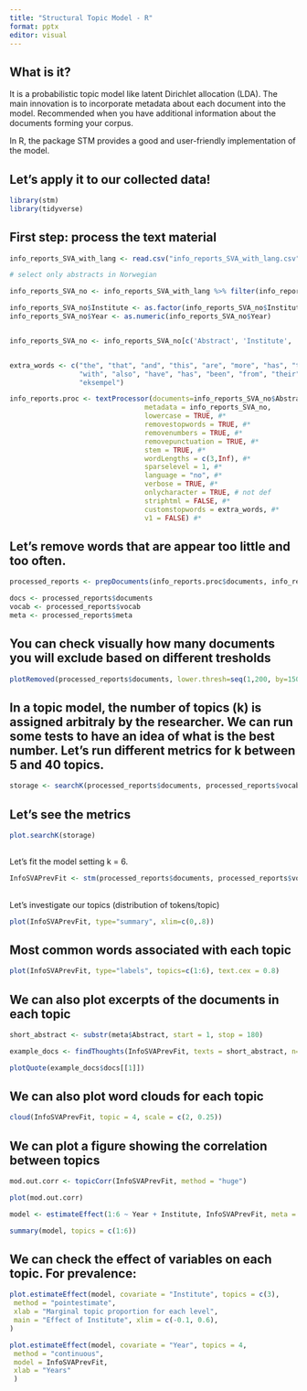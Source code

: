 ---
title: "Structural Topic Model - R"
format: pptx
editor: visual
---

## What is it?

It is a probabilistic topic model like latent Dirichlet allocation (LDA). The main innovation is to incorporate metadata about each document into the model. Recommended when you have additional information about the documents forming your corpus.

In R, the package STM provides a good and user-friendly implementation of the model.

## Let's apply it to our collected data!

```{r}
library(stm)
library(tidyverse)
```

## First step: process the text material

```{r}
info_reports_SVA_with_lang <- read.csv("info_reports_SVA_with_lang.csv")

# select only abstracts in Norwegian

info_reports_SVA_no <- info_reports_SVA_with_lang %>% filter(info_reports_SVA_with_lang$doc_lang == "no" | info_reports_SVA_with_lang$doc_lang == "nn")

info_reports_SVA_no$Institute <- as.factor(info_reports_SVA_no$Institute)
info_reports_SVA_no$Year <- as.numeric(info_reports_SVA_no$Year)


info_reports_SVA_no <- info_reports_SVA_no[c('Abstract', 'Institute', 'Year')]


extra_words <- c("the", "that", "and", "this", "are", "more", "has", "than",
                 "with", "also", "have", "has", "been", "from", "their", "derfor",
                 "eksempel")

info_reports.proc <- textProcessor(documents=info_reports_SVA_no$Abstract,
                                 metadata = info_reports_SVA_no,
                                 lowercase = TRUE, #*
                                 removestopwords = TRUE, #*
                                 removenumbers = TRUE, #*
                                 removepunctuation = TRUE, #*
                                 stem = TRUE, #*
                                 wordLengths = c(3,Inf), #*
                                 sparselevel = 1, #*
                                 language = "no", #*
                                 verbose = TRUE, #*
                                 onlycharacter = TRUE, # not def
                                 striphtml = FALSE, #*
                                 customstopwords = extra_words, #*
                                 v1 = FALSE) #*
```

## Let's remove words that are appear too little and too often.

```{r}
processed_reports <- prepDocuments(info_reports.proc$documents, info_reports.proc$vocab, info_reports.proc$meta, lower.thresh = 5, upper.thresh = 150)

docs <- processed_reports$documents
vocab <- processed_reports$vocab
meta <- processed_reports$meta
```

## You can check visually how many documents you will exclude based on different tresholds

```{r}
plotRemoved(processed_reports$documents, lower.thresh=seq(1,200, by=150))
```

## In a topic model, the number of topics (k) is assigned arbitraly by the researcher. We can run some tests to have an idea of what is the best number. Let's run different metrics for k between 5 and 40 topics.

```{r}
storage <- searchK(processed_reports$documents, processed_reports$vocab, K = c(5:40), prevalence=~Year+Institute, data = processed_reports$meta)

```

## Let's see the metrics

```{r}
plot.searchK(storage)
```

## 

Let's fit the model setting k = 6.

```{r}
InfoSVAPrevFit <- stm(processed_reports$documents, processed_reports$vocab, K=6, prevalence=~s(Year)+Institute, max.em.its=100, data=processed_reports$meta, init.type="Spectral", seed=8458159)
```

## 

Let's investigate our topics (distribution of tokens/topic)

```{r}
plot(InfoSVAPrevFit, type="summary", xlim=c(0,.8))
```

## Most common words associated with each topic

```{r}
plot(InfoSVAPrevFit, type="labels", topics=c(1:6), text.cex = 0.8)
```

## We can also plot excerpts of the documents in each topic

```{r}
short_abstract <- substr(meta$Abstract, start = 1, stop = 180)

example_docs <- findThoughts(InfoSVAPrevFit, texts = short_abstract, n=4, topics=1)

plotQuote(example_docs$docs[[1]])
```

## We can also plot word clouds for each topic

```{r}

cloud(InfoSVAPrevFit, topic = 4, scale = c(2, 0.25))

```

## We can plot a figure showing the correlation between topics

```{r}
mod.out.corr <- topicCorr(InfoSVAPrevFit, method = "huge")

plot(mod.out.corr)

```

```{r}

model <- estimateEffect(1:6 ~ Year + Institute, InfoSVAPrevFit, meta = processed_reports$meta, uncertainty = "Global")

summary(model, topics = c(1:6))

```


## We can check the effect of variables on each topic. For prevalence:

```{r}
plot.estimateEffect(model, covariate = "Institute", topics = c(3),
 method = "pointestimate",
 xlab = "Marginal topic proportion for each level",
 main = "Effect of Institute", xlim = c(-0.1, 0.6),
)
```

```{r}
plot.estimateEffect(model, covariate = "Year", topics = 4,
 method = "continuous",
 model = InfoSVAPrevFit,
 xlab = "Years"
 )
```













